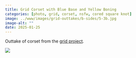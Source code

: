 ```yaml
---
title: Grid Corset with Blue Base and Yellow Boning
categories: [photo, grid, corset, nsfw, cored square knot]
image: ../www/images/grid-outtakes/b-sides/5-3b.jpg
image-alt: ""
date: 2025-01-25
---
```


Outtake of corset from the [grid project](/posts/2025-01-27_grid-project.html).

![](../www/images/grid-outtakes/b-sides/5-3b.jpg)


